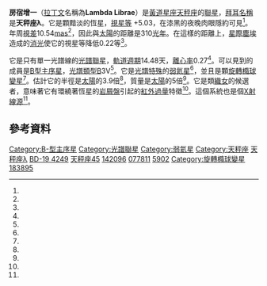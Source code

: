 {{Starbox begin
 | name = 房宿增一（天秤座λ）
}}
{{Starbox observe
 | epoch = [[J2000.0|J2000.0]]
 | equinox = [[J2000.0|J2000.0]] ([[國際天球參考系|ICRS]])
 | constell = [[天秤座|天秤座]]
 | ra = {{RA|15|53|20.05463}}<ref name=vanLeeuwen2007/>
 | dec = {{DEC|−20|10|01.4177}}<ref name=vanLeeuwen2007/>
 | appmag_v = 5.03<ref name=apjs15/>
}}
{{Starbox character
 | class = B3 V<ref name=houk1978/>
 | b-v = −0.023<ref name=apjs15/>
 | u-b = −0.584<ref name=apjs15/>
 | r-i = 
 | variable = [[旋轉橢球變星|旋轉橢球]]<ref name=Hoffleit1996/>
}}
{{Starbox astrometry
 | radial_v = {{Val|−2.0|0.5}}<ref name=deBruijne2012/>
 | prop_mo_ra = −9.81<ref name=vanLeeuwen2007/>
 | prop_mo_dec = −26.85<ref name=vanLeeuwen2007/>
 | parallax = 10.54
 | p_error = 0.91
 | parallax_footnote = <ref name=vanLeeuwen2007/>
 | absmag_v = 0.56<ref name=Gontcharov2012/>
}}
{{Starbox orbit
 | reference = <ref name=Pourbaix2004/>
 | period_unitless = {{Val|14.4829|0.0004|u=d}}
 | eccentricity = {{Val|0.27|0.09}}
 | periastron = {{nowrap|2435172.380 ± 0.664 JD}}
 | periarg = {{Val|217|17}}
 | k1 = {{Val|28.5|3.3}}
}}
{{Starbox detail
 | source = 
 | mass = {{Val|5.01|0.26}}<ref name=Hohle2010/>
 | radius = 3.9<ref name=PasinettiFracassini2001/>
 | luminosity = 743<ref name=Hohle2010/>
 | temperature = 18,700<ref name=Hohle2010/>
 | gravity = 4.75
 | metal_fe = −0.27
 | rotational_velocity = 155<ref name=Abt2002/>
 | age_myr = 282<ref name=Gontcharov2012/>
}}
{{Starbox catalog
 | names = [[拜耳命名法|λ Lib]]、[[佛蘭斯蒂德命名法|45 Lib]]、[[波恩星表|BD]]−19°4249、[[基本星表|FK5]] 1415、[[HD星表|HD]] 142096、 [[依巴谷衛星|HIP]] 77811、[[亮星星表|HR]] 5902、[[SAO星表|SAO]] 183895。<ref name=SIMBAD/>
}}
{{Starbox reference
 | Simbad = lam+Lib
}}
{{Starbox end}}
'''房宿增一'''（[[名稱拉丁化|拉丁文]]名稱為'''Lambda Librae'''）是[[黃道|黃道]][[星座|星座]][[天秤座|天秤座]]的[[聯星|聯星]]，[[拜耳命名法|拜耳名稱]]是'''天秤座λ'''。它是顆黯淡的恆星，[[視星等|視星等]] +5.03，在漆黑的夜晚肉眼隱約可見<ref name=apjs15/>。年周[[恆星視差|視差]]10.54[[毫秒|mas]]<ref name=vanLeeuwen2007/>，因此與[[太陽|太陽]]的距離是310[[光年|光年]]。在這樣的距離上，[[宇宙塵埃|星際塵埃]]造成的[[消光|消光]]使它的視星等降低0.22等<ref name=Gontcharov2012/>。

它是只有單一光譜線的[[聯星#光譜聯星|光譜聯星]]，[[軌道週期|軌道週期]]14.48天，[[軌道離心率|離心率]]0.27<ref name=Pourbaix2004/>。可以見到的成員是[[B型主序星|B型主序星]]，[[恆星光譜|光譜類型]]B3V<ref name=houk1978/>。它是[[特殊恆星|光譜特殊]]的[[弱氦星|弱氦星]]<ref name=Renson2009/>，並且是顆[[旋轉橢球變星|旋轉橢球變星]]<ref name=Hoffleit1996/>。估計它的半徑是[[太陽半徑|太陽]]的3.9倍<ref name=PasinettiFracassini2001/>，質量是[[太陽質量|太陽]]的5倍<ref name=Hohle2010/>。它是類[[織女|織女]]的候選者，意味著它有環繞著恆星的[[岩屑盤|岩屑盤]]引起的[[紅外過量|紅外過量]]特徵<ref name=Saffe2008/>。這個系統也是個[[X射線天文學|X射線源]]<ref name=Berghoefer1996/>。

== 參考資料 ==
{{reflist|refs=

<ref name=vanLeeuwen2007>{{citation
 | title=Validation of the new Hipparcos reduction
 | last1=van Leeuwen | first1=F.
 | journal=Astronomy and Astrophysics
 | volume=474 | issue=2 | pages=653–664 | date=2007
 | arxiv=0708.1752 | bibcode=2007A&A...474..653V
 | doi=10.1051/0004-6361:20078357 | postscript=. }}</ref>

<ref name=Saffe2008>{{citation
 | title=Spectroscopic metallicities of Vega-like stars
 | last1=Saffe | first1=C. | last2=Gómez | first2=M.
 | last3=Pintado | first3=O. | last4=González | first4=E.
 | journal=Astronomy and Astrophysics | postscript=.
 | volume=490 | issue=1 | pages=297–305 | date=October 2008
 | doi=10.1051/0004-6361:200810260 | bibcode=2008A&A...490..297S |arxiv = 0805.3936 }}</ref>

<ref name=PasinettiFracassini2001>{{citation
 | last1=Pasinetti Fracassini | first1=L. E. | last2=Pastori | first2=L.
 | last3=Covino | first3=S. | last4=Pozzi | first4=A.
 | title=Catalogue of Apparent Diameters and Absolute Radii of Stars (CADARS) – Third edition – Comments and statistics
 | journal=Astronomy and Astrophysics | display-authors=1
 | volume=367 | pages=521–524 | date=February 2001
 | doi=10.1051/0004-6361:20000451 | bibcode=2001A&A...367..521P
 | arxiv=astro-ph/0012289 | postscript=. }}</ref>

<ref name=Berghoefer1996>{{citation
 | title=The ROSAT all-sky survey catalogue of optically bright OB-type stars
 | last1=Berghoefer | first1=T. W.
 | last2=Schmitt | first2=J. H. M. M. | last3=Cassinelli | first3=J. P.
 | journal=Astronomy and Astrophysics Supplement
 | volume=118 | pages=481–494 | date=September 1996
 | bibcode=1996A&AS..118..481B | postscript=. }}</ref>

<ref name=Hoffleit1996>{{citation
 | title=A Catalogue of Correlations Between Eclipsing Binaries and Other Categories of Double Stars
 | last1=Hoffleit | first1=Dorrit
 | journal=The Journal of the American Association of Variable Star Observers
 | volume=24 | issue=2 | pages=105–116 | year=1996
 | bibcode=1996JAVSO..24..105H | postscript=. }}</ref>

<ref name=Pourbaix2004>{{citation
 | title=S<sub>B<sup>9</sup></sub>: The ninth catalogue of spectroscopic binary orbits
 | journal=Astronomy & Astrophysics
 |display-authors=5 | last1=Pourbaix | first1=D.
 | last2=Tokovinin | first2=A. A. | last3=Batten | first3=A. H.
 | last4=Fekel | first4=F. C. | last5=Hartkopf | first5=W. I.
 | last6=Levato | first6=H. | last7=Morrell | first7=N. I.
 | last8=Torres | first8=G. | last9=Udry | first9=S.
 | volume=424 | issue=2 | pages=727 | date=2004
 | doi=10.1051/0004-6361:20041213 | bibcode=2004A&A...424..727P
 | arxiv=astro-ph/0406573 | postscript=. }}</ref>

<ref name=Renson2009>{{citation | last1=Renson | first1=P. | last2=Manfroid | first2=J. | title=Catalogue of Ap, HgMn and Am stars | journal=Astronomy and Astrophysics | postscript=. | volume=498 | issue=3 | pages=961–966 | date=May 2009 | doi=10.1051/0004-6361/200810788 | bibcode=2009A&A...498..961R | url=https://zenodo.org/record/890529/files/article.pdf | accessdate=2020-05-24 | archive-date=2020-09-15 | archive-url=https://web.archive.org/web/20200915071643/https://zenodo.org/record/890529/files/article.pdf | dead-url=no }}</ref>

<ref name=Hohle2010>{{citation
 | last1=Hohle | first1=M. M. | last2=Neuhäuser | first2=R. | last3=Schutz | first3=B. F.
 | title=Masses and luminosities of O- and B-type stars and red supergiants
 | journal=Astronomische Nachrichten
 | volume=331 | issue=4 | page=349 |date=April 2010
 | doi=10.1002/asna.200911355 | bibcode=2010AN....331..349H
 | arxiv=1003.2335 | postscript=. }}</ref>

<ref name=Gontcharov2012>{{citation
 | title=Spatial distribution and kinematics of OB stars
 | last1=Gontcharov | first1=G. A.
 | journal=Astronomy Letters
 | volume=38 | issue=11 | pages=694–706 | date=November 2012
 | doi=10.1134/S1063773712110035 | bibcode=2012AstL...38..694G
 | arxiv=1606.09028 | postscript=. }}</ref>

<ref name=deBruijne2012>{{citation
 | last1=de Bruijne | first1=J. H. J. | last2=Eilers | first2=A.-C. 
 | title=Radial velocities for the HIPPARCOS-Gaia Hundred-Thousand-Proper-Motion project 
 | journal=Astronomy & Astrophysics
 | volume=546 | id=A61 | pages=14 | date=October 2012
 | doi=10.1051/0004-6361/201219219 | bibcode=2012A&A...546A..61D 
 | arxiv=1208.3048 | postscript=. }}</ref>

<ref name=houk1978>{{citation
 | last1=Houk | first1=Nancy | last2=Smith-Moore | first2=M.
 | title=Michigan catalogue of two-dimensional spectral types for the HD stars
 | volume=4 | publication-place=Ann Arbor | year=1978
 | publisher=Dept. of Astronomy, University of Michigan
 | bibcode=1988mcts.book.....H | postscript=. }}</ref>

<ref name=Abt2002>{{citation
 | display-authors=1 | last1=Abt | first1=Helmut A.
 | last2=Levato | first2=Hugo | last3=Grosso | first3=Monica
 | title=Rotational Velocities of B Stars
 | journal=The Astrophysical Journal
 | volume=573|pages=359 | year=2002 | postscript=.
 | bibcode=2002ApJ...573..359A | doi=10.1086/340590 | doi-access=free }}</ref>

<ref name=apjs15>{{citation 
 | last1=Gutierrez-Moreno | first1=Adelina | last2=Moreno | first2=Hugo
 | title=A photometric investigation of the Scorpio-Centaurus association
 |  journal=Astrophysical Journal Supplement | postscript=.
 | volume=15 | page=459 | date=June 1968
 | bibcode=1968ApJS...15..459G | doi=10.1086/190168 }}</ref>

<ref name=SIMBAD>{{citation
 | title=lam Lib -- Spectroscopic binary
 | work=SIMBAD Astronomical Database
 | publisher=[[Centre_de_Données_astronomiques_de_Strasbourg|Centre de Données astronomiques de Strasbourg]]
 | url=http://simbad.u-strasbg.fr/simbad/sim-id?Ident=lam+Lib
 | accessdate=2017-01-30
 | postscript=.
 | archive-date=2020-11-05
 | archive-url=https://web.archive.org/web/20201105125231/http://simbad.u-strasbg.fr/simbad/sim-id?Ident=lam+Lib
 | dead-url=no
 }}</ref>

}}

{{Stars of Libra|state=collapsed}}

[[Category:B-型主序星|Category:B-型主序星]]
[[Category:光譜聯星|Category:光譜聯星]]
[[Category:弱氦星|Category:弱氦星]]
[[Category:天秤座|Category:天秤座]]
[[Category:拜耳天體|天秤座λ]]
[[Category:波恩天體|BD-19 4249]]
[[Category:佛氏天體|天秤座45]]
[[Category:HD和HDE天體|142096]]
[[Category:HIP天體|077811]]
[[Category:HR天體|5902]]
[[Category:旋轉橢球變星|Category:旋轉橢球變星]]
[[Category:SAO天體|183895]]